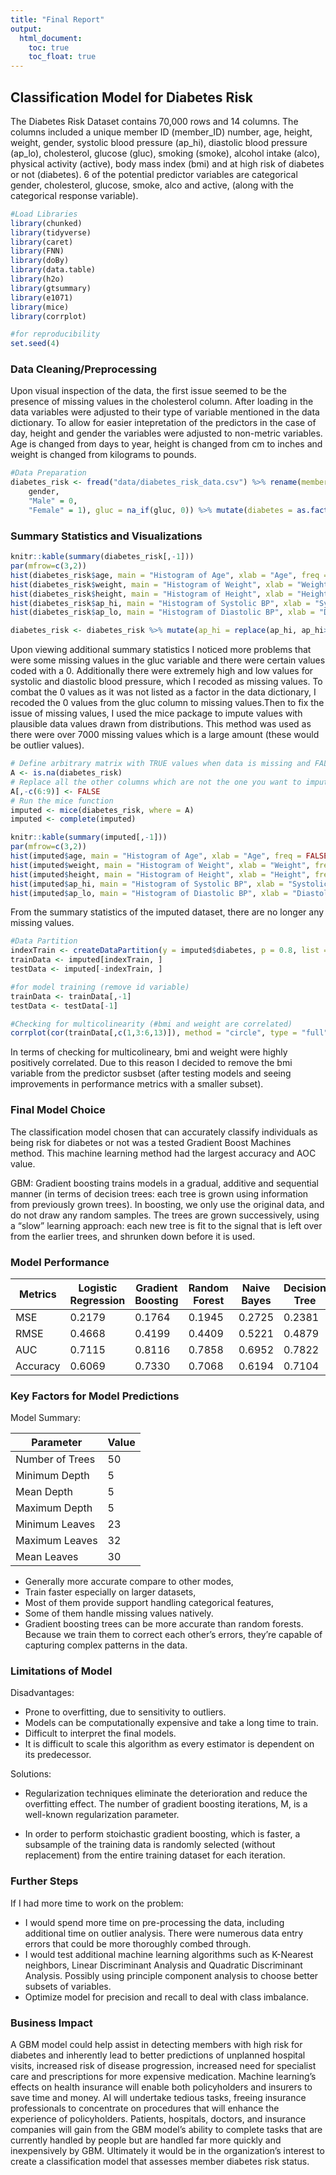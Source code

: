 ```yaml
---
title: "Final Report"
output: 
  html_document:
    toc: true
    toc_float: true
---
```


## Classification Model for Diabetes Risk

The Diabetes Risk Dataset contains 70,000 rows and 14 columns. The columns included a unique member ID (member_ID) number, age, height, weight, gender, systolic blood pressure (ap_hi), diastolic blood pressure (ap_lo), cholesterol, glucose (gluc), smoking (smoke), alcohol intake (alco), physical activity (active), body mass index (bmi) and at high risk of diabetes or not (diabetes). 6 of the potential predictor variables are categorical gender, cholesterol, glucose, smoke, alco and active, (along with the categorical response variable).



```r
#Load Libraries
library(chunked)
library(tidyverse)
library(caret)
library(FNN)
library(doBy)
library(data.table)
library(h2o)
library(gtsummary)
library(e1071)
library(mice)
library(corrplot)

#for reproducibility
set.seed(4)
```



### Data Cleaning/Preprocessing
Upon visual inspection of the data, the first issue seemed to be the presence of missing values in the cholesterol column. After loading in the data variables were adjusted to their type of variable mentioned in the data dictionary. To allow for easier intepretation of the predictors in the case of day, height and gender the variables were adjusted to non-metric variables. Age is changed from days to year, height is changed from cm to inches and weight is changed from kilograms to pounds.

```r
#Data Preparation
diabetes_risk <- fread("data/diabetes_risk_data.csv") %>% rename(member_id = 1) %>% mutate(gender = recode(
    gender,
    "Male" = 0,
    "Female" = 1), gluc = na_if(gluc, 0)) %>% mutate(diabetes = as.factor(diabetes), gender = as.factor(gender), cholesterol = as.factor(cholesterol), gluc = as.factor(gluc), smoke = as.factor(smoke), active = as.factor(active), alco = as.factor(alco), age = as.integer(age/365), height = height/2.54, weight = weight*2.20462)
```

### Summary Statistics and Visualizations
```r
knitr::kable(summary(diabetes_risk[,-1]))
par(mfrow=c(3,2))
hist(diabetes_risk$age, main = "Histogram of Age", xlab = "Age", freq = FALSE)
hist(diabetes_risk$weight, main = "Histogram of Weight", xlab = "Weight", freq = FALSE)
hist(diabetes_risk$height, main = "Histogram of Height", xlab = "Height", freq = FALSE)
hist(diabetes_risk$ap_hi, main = "Histogram of Systolic BP", xlab = "Systolic BP", freq = FALSE)
hist(diabetes_risk$ap_lo, main = "Histogram of Diastolic BP", xlab = "Diastolic BP", freq = FALSE)

diabetes_risk <- diabetes_risk %>% mutate(ap_hi = replace(ap_hi, ap_hi>360, NA), ap_lo = replace(ap_lo, ap_lo>360, NA), ap_hi = replace(ap_hi, ap_hi<0, NA), ap_lo = replace(ap_lo, ap_lo<0, NA))
```

Upon viewing additional summary statistics I noticed more problems that were some missing values in the gluc variable and there were certain values coded with a 0. Additionally there were extremely high and low values for systolic and diastolic blood pressure, which I recoded as missing values. To combat the 0 values as it was not listed as a factor in the data dictionary, I recoded the 0 values from the gluc column to missing values.Then to fix the issue of missing values, I used the mice package to impute values with plausible data values drawn from distributions. This method was used as there were over 7000 missing values which is a large amount (these would be outlier values).

```r
# Define arbitrary matrix with TRUE values when data is missing and FALSE otherwise
A <- is.na(diabetes_risk)
# Replace all the other columns which are not the one you want to impute (let say column 2)
A[,-c(6:9)] <- FALSE 
# Run the mice function
imputed <- mice(diabetes_risk, where = A)
imputed <- complete(imputed)
```

```r
knitr::kable(summary(imputed[,-1]))
par(mfrow=c(3,2))
hist(imputed$age, main = "Histogram of Age", xlab = "Age", freq = FALSE)
hist(imputed$weight, main = "Histogram of Weight", xlab = "Weight", freq = FALSE)
hist(imputed$height, main = "Histogram of Height", xlab = "Height", freq = FALSE)
hist(imputed$ap_hi, main = "Histogram of Systolic BP", xlab = "Systolic BP", freq = FALSE)
hist(imputed$ap_lo, main = "Histogram of Diastolic BP", xlab = "Diastolic BP", freq = FALSE)

```

From the summary statistics of the imputed dataset, there are no longer any missing values.

```r
#Data Partition
indexTrain <- createDataPartition(y = imputed$diabetes, p = 0.8, list = FALSE)
trainData <- imputed[indexTrain, ]
testData <- imputed[-indexTrain, ]

#for model training (remove id variable)
trainData <- trainData[,-1]
testData <- testData[-1]

#Checking for multicolinearity (#bmi and weight are correlated)
corrplot(cor(trainData[,c(1,3:6,13)]), method = "circle", type = "full")
```

In terms of checking for multicolineary, bmi and weight were highly positively correlated. Due to this reason I decided to remove the bmi variable from the predictor susbset (after testing models and seeing improvements in performance metrics with a smaller subset). 

### Final Model Choice

The classification model chosen that can accurately classify individuals as being risk for diabetes or not was a tested Gradient Boost Machines method. This machine learning method had the largest accuracy and AOC value. 

GBM:
Gradient boosting trains models in a gradual, additive and sequential manner (in terms of decision trees: each tree is grown using information from previously grown trees). In boosting, we only use the original data, and do not draw any random samples. The trees are grown successively, using a “slow” learning approach: each new tree is fit to the signal that is left over from the earlier trees, and shrunken down before it is used.

### Model Performance

| Metrics  | Logistic Regression | Gradient Boosting | Random Forest | Naive Bayes | Decision Tree |
|----------|---------------------|-------------------|---------------|-------------|---------------|
| MSE      | 0.2179              | 0.1764            | 0.1945        | 0.2725      | 0.2381        |
| RMSE     | 0.4668              | 0.4199            | 0.4409        | 0.5221      | 0.4879        |
| AUC      | 0.7115              | 0.8116            | 0.7858        | 0.6952      | 0.7822        |
| Accuracy | 0.6069              | 0.7330            | 0.7068        | 0.6194      | 0.7104        |


### Key Factors for Model Predictions

Model Summary: 

| Parameter       | Value |
|-----------------|-------|
| Number of Trees | 50    |
| Minimum Depth   | 5     |
| Mean Depth      | 5     |
| Maximum Depth   | 5     |
| Minimum Leaves  | 23    |
| Maximum Leaves  | 32    |
| Mean Leaves     | 30    |


* Generally more accurate compare to other modes,
* Train faster especially on larger datasets,
* Most of them provide support handling categorical features,
* Some of them handle missing values natively.
* Gradient boosting trees can be more accurate than random forests. Because we train them to correct each other’s errors, they’re capable of capturing complex patterns in the data.

### Limitations of Model

Disadvantages:

* Prone to overfitting, due to sensitivity to outliers.
* Models can be computationally expensive and take a long time to train.
* Difficult to interpret the final models.
* It is difficult to scale this algorithm as every estimator is dependent on its predecessor.

Solutions:

*  Regularization techniques eliminate the deterioration and reduce the overfitting effect. The number of gradient boosting iterations, M, is a well-known regularization parameter.

* In order to perform stoichastic gradient boosting, which is faster, a subsample of the training data is randomly selected (without replacement) from the entire training dataset for each iteration.

### Further Steps

If I had more time to work on the problem:

* I would spend more time on pre-processing the data, including additional time on outlier analysis. There were numerous data entry errors that could be more thoroughly combed through.
* I would test additional machine learning algorithms such as K-Nearest neighbors, Linear Discriminant Analysis and Quadratic Discriminant Analysis. Possibly using principle component analysis to choose better subsets of variables. 
* Optimize model for precision and recall to deal with class imbalance.

### Business Impact

A GBM model could help assist in detecting members with high risk for diabetes and inherently lead to better predictions of unplanned hospital visits, increased risk of disease progression, increased need for specialist care and prescriptions for more expensive medication. Machine learning's effects on health insurance will enable both policyholders and insurers to save time and money. AI will undertake tedious tasks, freeing insurance professionals to concentrate on procedures that will enhance the experience of policyholders. Patients, hospitals, doctors, and insurance companies will gain from the GBM model's ability to complete tasks that are currently handled by people but are handled far more quickly and inexpensively by GBM. Ultimately it would be in the organization's interest to create a classification model that assesses member diabetes risk status.
